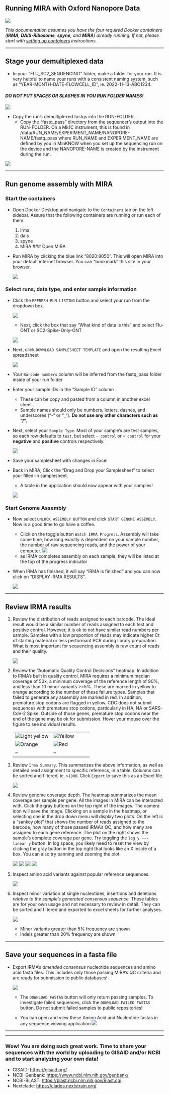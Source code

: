 ## Running MIRA with Oxford Nanopore Data

![](images/mira-logo-midjourney_20230526_rmbkgnd.png)

_This documentation assumes you have the four required Docker containers (**IRMA**, **DAIS-Ribosome**, **spyne**, and **MIRA**) already running. If not, please start with [setting up containers](setting-up-containers.html) instructions._

<hr>

## Stage your demultiplexed data
* In your "FLU_SC2_SEQUENCING" folder, make a folder for your run. It is very helpful to name your runs with a consistent naming system, such as "YEAR-MONTH-DATE-FLOWCELL_ID", ie. 2022-11-13-ABC1234. 
   
#### **_DO NOT PUT SPACES OR SLASHES IN YOU RUN FOLDER NAMES!_**

![](images/mira_run_directory_structure.png)

* Copy the run's demultiplexed fastqs into the RUN-FOLDER.
    * Copy the "fastq_pass" directory from the sequencer's output into the RUN-FOLDER. On a Mk1C instrument, this is found in /data/RUN_NAME/EXPERIMENT_NAME/NANOPORE-NAME/fastq_pass where RUN_NAME and EXPERIMENT_NAME are defined by you in MinKNOW when you set up the sequencing run on the device and the NANOPORE-NAME is created by the instrument during the run.

![](./images/mira_run_directory_structure_fastq.png)

<hr>

## Run genome assembly with MIRA
### Start the containers
* Open Docker Desktop and navigate to the `Containers` tab on the left sidebar. Assure that the following containers are running or run each of them:
    1. irma
    2. dais
    3. spyne
    4. MIRA
### Open MIRA    
* Run MIRA by clicking the blue link "8020:8050". This will open MIRA into your default internet browser. You can "bookmark" this site in your browser.
 
    ![](images/mira_docker_rolleddown.png)

### Select runs, data type, and enter sample information
* Click the `REFRESH RUN LISTING` button and select your run from  the dropdown box.

    ![](images/mira_run_selection.png)

    * Next, click the box that say "What kind of data is this" and select Flu-ONT or SC2-Spike-Only-ONT


    ![](images/mira_whatkindofdata.png)

* Next, click `DOWNLOAD SAMPLESHEET TEMPLATE` and open the resulting Excel spreadsheet
    
    ![](images/mira_samplesheet_barcode_entry.png)
    
* Your `Barcode numbers` column will be inferred from the fastq_pass folder inside of your run folder
* Enter your sample IDs in the "Sample ID" column
    * These can be copy and pasted from a column in another excel sheet. 
    * Sample names should only be numbers, letters, dashes, and underscores ("-" or "_"). **Do not use any other characters such as "/".** 
* Next, select your `Sample Type`. Most of your sample's are test samples, so each row defaults to `test`, but select `- control` or `+ control` for your **negative** and **positive** controls respectively. 

    ![](images/mira_samplesheet_fill.png)

* Save your samplesheet with changes in Excel

* Back in MIRA, Click the "Drag and Drop your Samplesheet" to select your filled-in samplesheet. 
    * A table in the application should now appear with your samples!

    ![](images/mira_dash_table.PNG)

### Start Genome Assembly
* Now select `UNLOCK ASSEMBLY BUTTON` and click `START GENOME ASSEMBLY`. Now is a good time to go have a coffee. 

    * Click on the toggle button `Watch IRMA Progress`. Assembly will take some time, how long exactly is dependent on your sample number, the number of raw sequencing reads, and the power of your computer.
    ![](images/mira_run_status.png)
    * as IRMA completes assembly on each sample, they will be listed at the top of the progress indicator


* When IRMA has finished, it will say "IRMA is finished" and you can now click on "DISPLAY IRMA RESULTS".

    ![](images/mira_display_results.png)

<hr>

## Review IRMA results

1. Review the distribution of reads assigned to each barcode. The ideal result would be a similar number of reads assigned to each test and positive control. However, it is ok to not have similar read numbers per sample. Samples with a low proportion of reads may indicate higher Ct of starting material or less performant PCR during library preparation. What is most important for sequencing assembly is raw count of reads and their quality.

    ![](images/mira_barcode_distribution.png)

2. Review the "Automatic Quality Control Decisions" heatmap. In addition to IRMA's built in quality control, MIRA requires a minimum median coverage of 50x, a minimum coverage of the reference length of 90%, and less than 10 minor variants >=5%. These are marked in yellow to orange according to the number of these failure types. Samples that failed to generate any assembly are marked in red. In addition, premature stop codons are flagged in yellow. CDC does not submit sequences with premature stop codons, particularly in HA, NA or SARS-CoV-2 Spike. Outside of those genes, premature stop codons near the end of the gene may be ok for submission. Hover your mouse over the figure to see individual results.

    | | |
    |--|--|
    |![Light yellow](images/mira_auto_qc_heatmap_paleyellow.png)|![Yellow](images/mira_auto_qc_heatmap_yellow.png)|
    |![Orange](images/mira_auto_qc_heatmap_orange.png)|![Red](images/mira_auto_qc_heatmap_red.png)|
    |--|--|

3. Review `Irma Summary`. This summarizes the above information, as well as detailed read assignment to specific referencs, in a table. Columns can be sorted and filtered, ie. `>1000`. Click `Export` to save this as an Excel file.

    ![](images/mira_irma_summary.png)

4. Review genome coverage depth. The heatmap summarizes the mean coverage per sample per gene. All the images in MIRA can be interacted with. Click the gray buttons on the top right of the images. The camera icon will save the image. Clicking on a sample in the heatmap, or selecting one in the drop down menu will display two plots. On the left is a "sankey plot" that shows the number of reads assigned to the barcode, how many of those passed IRMA's QC, and how many are assigned to each gene reference. The plot on the right shows the sample's complete coverage per gene. Try toggling the `log y --- linear y` button. In log space, you likely need to reset the view by clicking the gray button in the top right that looks like an X inside of a box. You can also try panning and zooming the plot.

    ![](images/mira_coverage_heatmap.png)
    ![](images/mira_coverage.png)
    ![](images/mira_coverage_zooming.png)
    ![](images/mira_coverage_zoomed.png)


5. Inspect amino acid variants against popular reference sequences.

    ![](images/mira_aa_vars.png)

6. Inspect minor variation at single nucleotides, insertions and deletions _relative to the sample's generated consensus sequence._ These tables are for your own usage and not necessary to review in detail. They can be sorted and filtered and exported to excel sheets for further analyses.

    ![](images/mira_minor_vars.png)
    * Minor variants greater than 5% frequency are shown
    * Indels greater than 20% frequency are shown

<hr>

## Save your sequences in a fasta file

- Export IRMA's _amended consensus_ nucleotide sequences and amino acid fasta files. This includes only those passing MIRA's QC criteria and are ready for submission to public databases!

    ![](images/mira_fasta_dl.png)
    * The `DOWNLOAD FASTAS` button will only return passing samples. To investigate failed sequences, click the `DOWNLOAD FAILED FASTAS` button. Do not submit failed samples to public repositories!
    
    * You can open and view these Amino Acid and Nucleotide fastas in any sequence viewing application
    ![](images/mira_fastas.png)



<hr>
<hr>
### Wow! You are doing such great work. Time to share your sequences with the world by uploading to GISAID and/or NCBI and to start analyzing your own data!
- GISAID: [https://gisaid.org/](https://gisaid.org/)
- NCBI-Genbank: [https://www.ncbi.nlm.nih.gov/genbank/](https://www.ncbi.nlm.nih.gov/genbank/)
- NCBI-BLAST: [https://blast.ncbi.nlm.nih.gov/Blast.cgi](https://blast.ncbi.nlm.nih.gov/Blast.cgi)
- Nextclade: [https://clades.nextstrain.org/](https://clades.nextstrain.org/)
